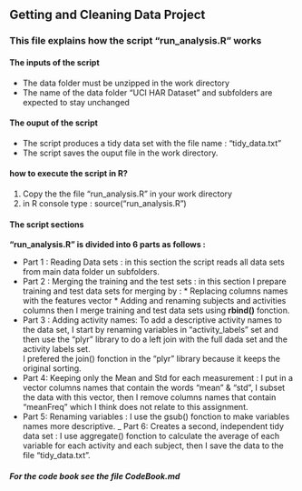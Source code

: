 
## Getting and Cleaning Data Project




### This file explains how the script "run_analysis.R" works


#### The inputs of the script

* The data folder must be unzipped in the work directory
* The name of the data folder "UCI HAR Dataset" and subfolders are expected to stay unchanged

#### The ouput of the script

* The script produces a tidy data set with the file name : "tidy_data.txt" 
* The script saves the ouput file in the work directory.

#### how to execute the script in R?

1. Copy the the file  "run_analysis.R" in your work directory
2. in R console type : source("run_analysis.R")


#### The script sections 

**"run_analysis.R"  is divided into 6 parts as follows :**

- Part 1 : Reading Data sets : in this section the script reads all data sets from main data folder un subfolders.
- Part 2 : Merging the training and the test sets : in this section I prepare training and test data sets for merging by : 
                * Replacing columns names with the features vector
                * Adding and renaming subjects and activities columns
                then I merge training and test data sets using **rbind()** fonction.
- Part 3 : Adding activity names: To add a descriptive activity names to the data set, I start by renaming                         variables in "activity_labels" set and then use the "plyr" library to do a left join with the full dada set and the activity labels set.  
        I prefered the join() fonction in the "plyr" library because it keeps the original sorting.
- Part 4: Keeping only the Mean and Std for each measurement : I put in a vector columns names that contain the words "mean" & "std", I subset the data with this vector, then I remove columns names that contain "meanFreq"  which I think does not relate to this assignment.
- Part 5: Renaming variables : I use the gsub() fonction to make variables names more descriptive.
_ Part 6: Creates a second, independent tidy data set : I use aggregate() fonction to calculate the average of each variable for each activity and each subject, then I save the data to the file "tidy_data.txt".


##### For the code book see the file CodeBook.md